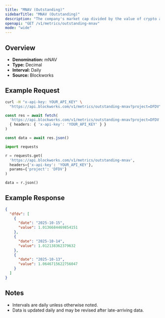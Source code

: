 ```yaml
---
title: "MNAV (Outstanding)"
sidebarTitle: "MNAV (Outstanding)"
description: "The company's market cap divided by the value of crypto asset holdings. Often called Basic mNAV, it is the most simplistic way to track the multiple the company trades at relative to its crypto assets held. This figure can be calculated using both the market cap and the enterprise value. Some Companies may hold a considerable amount of cash that has not yet been deployed into crypto, which the Enterprise Value calculation highlights."
openapi: "GET /v1/metrics/outstanding-mnav"
mode: "wide"
---
```


## Overview

- **Denomination:** mNAV
- **Type:** Decimal
- **Interval:** Daily
- **Source:** Blockworks

## Example Request

<CodeGroup>

```bash cURL
curl -H "x-api-key: YOUR_API_KEY" \
  "https://api.blockworks.com/v1/metrics/outstanding-mnav?project=DFDV"
```

```typescript TypeScript
const res = await fetch(
  'https://api.blockworks.com/v1/metrics/outstanding-mnav?project=DFDV',
  { headers: { 'x-api-key': 'YOUR_API_KEY' } }
)

const data = await res.json()
```

```python Python
import requests

r = requests.get(
  'https://api.blockworks.com/v1/metrics/outstanding-mnav',
  headers={'x-api-key': 'YOUR_API_KEY'},
  params={'project': 'DFDV'}
)

data = r.json()
```

</CodeGroup>

## Example Response

```json
{
  "dfdv": [
    {
      "date": "2025-10-15",
      "value": 1.0136684469854151
    },
    {
      "date": "2025-10-14",
      "value": 1.012138362379632
    },
    {
      "date": "2025-10-13",
      "value": 1.0646715622756047
    }
  ]
}
```

## Notes
- Intervals are daily unless otherwise noted.
- Data is updated daily and may be revised after late-arriving data.